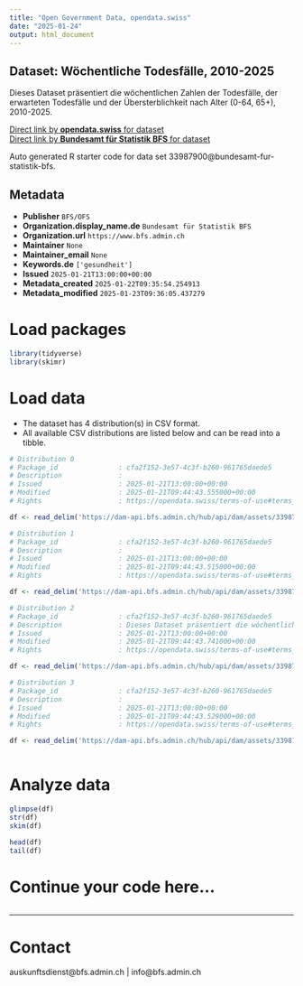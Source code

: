 ```yaml
---
title: "Open Government Data, opendata.swiss"
date: "2025-01-24"
output: html_document
---
```


## Dataset: Wöchentliche Todesfälle, 2010-2025

Dieses Dataset präsentiert die wöchentlichen Zahlen der Todesfälle, der erwarteten Todesfälle und der Übersterblichkeit nach Alter (0-64, 65+), 2010-2025.

[Direct link by **opendata.swiss** for dataset](https://opendata.swiss/de/dataset/wochentliche-todesfalle-2010-20241)<br>
[Direct link by **Bundesamt für Statistik BFS** for dataset](https://www.bfs.admin.ch/asset/de/ts-d-14.03.04.03-wr)

Auto generated R starter code for data set 33987900@bundesamt-fur-statistik-bfs.

## Metadata

- **Publisher** `BFS/OFS`
- **Organization.display_name.de** `Bundesamt für Statistik BFS`
- **Organization.url** `https://www.bfs.admin.ch`
- **Maintainer** `None`
- **Maintainer_email** `None`
- **Keywords.de** `['gesundheit']`
- **Issued** `2025-01-21T13:00:00+00:00`
- **Metadata_created** `2025-01-22T09:35:54.254913`
- **Metadata_modified** `2025-01-23T09:36:05.437279`


# Load packages

```r

library(tidyverse)
library(skimr)

```

# Load data

-   The dataset has 4 distribution(s) in CSV format.
-   All available CSV distributions are listed below and can be read into a tibble.

```r

# Distribution 0
# Package_id               : cfa2f152-3e57-4c3f-b260-961765daede5
# Description              : 
# Issued                   : 2025-01-21T13:00:00+00:00
# Modified                 : 2025-01-21T09:44:43.555000+00:00
# Rights                   : https://opendata.swiss/terms-of-use#terms_by_ask

df <- read_delim('https://dam-api.bfs.admin.ch/hub/api/dam/assets/33987912/master')

# Distribution 1
# Package_id               : cfa2f152-3e57-4c3f-b260-961765daede5
# Description              : 
# Issued                   : 2025-01-21T13:00:00+00:00
# Modified                 : 2025-01-21T09:44:43.515000+00:00
# Rights                   : https://opendata.swiss/terms-of-use#terms_by_ask

df <- read_delim('https://dam-api.bfs.admin.ch/hub/api/dam/assets/33987922/master')

# Distribution 2
# Package_id               : cfa2f152-3e57-4c3f-b260-961765daede5
# Description              : Dieses Dataset präsentiert die wöchentlichen Zahlen der Todesfälle, der erwarteten Todesfälle und der Übersterblichkeit nach Alter (0-64, 65+), 2010-2025.
# Issued                   : 2025-01-21T13:00:00+00:00
# Modified                 : 2025-01-21T09:44:43.741000+00:00
# Rights                   : https://opendata.swiss/terms-of-use#terms_by_ask

df <- read_delim('https://dam-api.bfs.admin.ch/hub/api/dam/assets/33987926/master')

# Distribution 3
# Package_id               : cfa2f152-3e57-4c3f-b260-961765daede5
# Description              : 
# Issued                   : 2025-01-21T13:00:00+00:00
# Modified                 : 2025-01-21T09:44:43.529000+00:00
# Rights                   : https://opendata.swiss/terms-of-use#terms_by_ask

df <- read_delim('https://dam-api.bfs.admin.ch/hub/api/dam/assets/33987917/master')



```

# Analyze data

```r

glimpse(df)
str(df)
skim(df)

head(df)
tail(df)

```

# Continue your code here...

```r

```

------------------------------------------------------------------------

# Contact

auskunftsdienst@bfs.admin.ch | info@bfs.admin.ch
